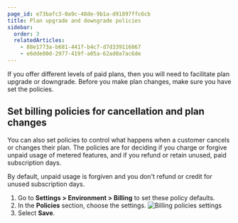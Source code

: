 ```yaml
---
page_id: e73bafc3-0a9c-48de-9b1a-d91897ffc6cb
title: Plan upgrade and downgrade policies
sidebar:
  order: 3
  relatedArticles:
    - 88e1773a-b681-441f-b4c7-d7d339116867
    - e6dde80d-2977-419f-a05a-62ad0a7ac6de
---
```


If you offer different levels of paid plans, then you will need to facilitate plan upgrade or downgrade. Before you make plan changes, make sure you have set the policies. 

## Set billing policies for cancellation and plan changes

You can also set policies to control what happens when a customer cancels or changes their plan. The policies are for deciding if you charge or forgive unpaid usage of metered features, and if you refund or retain unused, paid subscription days. 

By default, unpaid usage is forgiven and you don't refund or credit for unused subscription days.

1. Go to **Settings > Environment > Billing** to set these policy defaults.
2. In the **Policies** section, choose the settings.
   ![Billing policies settings](https://imagedelivery.net/skPPZTHzSlcslvHjesZQcQ/1a4c3673-d972-4dd6-2c3a-d46b9eb70200/public)
3. Select **Save**.
